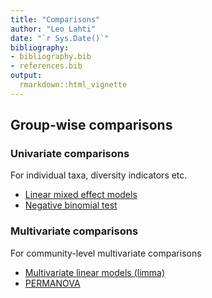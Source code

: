 ```yaml
---
title: "Comparisons"
author: "Leo Lahti"
date: "`r Sys.Date()`"
bibliography: 
- bibliography.bib
- references.bib
output: 
  rmarkdown::html_vignette
---
```

<!--
  %\VignetteEngine{knitr::rmarkdown}
  %\VignetteIndexEntry{microbiome tutorial - comparisons}
  %\usepackage[utf8]{inputenc}
  %\VignetteEncoding{UTF-8}  
-->


## Group-wise comparisons

### Univariate comparisons

For individual taxa, diversity indicators etc.

 * [Linear mixed effect models](Mixedmodels.Rmd) 
 * [Negative binomial test](Negativebinomial.md) 


### Multivariate comparisons

For community-level multivariate comparisons

 * [Multivariate linear models (limma)](limma.md)
 * [PERMANOVA](PERMANOVA.md)


